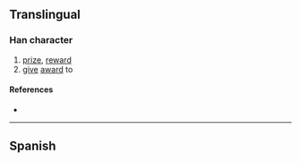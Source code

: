 {{also|奬|獎|奨}}
{{character info}}
==Translingual==
{{Han simplified forms|獎|奨|奖}}

===Han character===
{{Han char|rn=37|rad=大|as=06|sn=9|four=|canj=INK|ids=⿱⿰丬夕大}}

# [[prize]], [[reward]]
# [[give]] [[award]] to

====References====
* {{Han ref|kx=0252.051|hdz=10540.010|uh=5956|ud=22870}}

----

==Spanish==
{{zh-see|獎}}